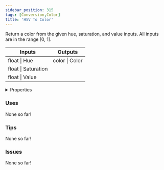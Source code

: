 ```yaml
---
sidebar_position: 315
tags: [Conversion,Color]
title: 'HSV To Color'
---
```


Return a color from the given hue, saturation, and value inputs. All inputs are in the range [0, 1].



<IChip uuid="2e8d2d58-a73d-407a-9892-6cac4cb9ce9a"/>

<table><thead><tr><th>Inputs</th><th>Outputs</th></tr></thead><tbody><tr><td>float | Hue</td><td>color | Color</td></tr><tr><td>float | Saturation</td><td /></tr><tr><td>float | Value</td><td /></tr></tbody></table>

<details>
  <summary>Properties</summary>
  <div>
    <div>
    <table>
      <tbody>
        <tr>
          <td>Is beta required?</td>
          <td>No</td>
        </tr>
        <tr>
          <td>Is chip a trolling risk?</td>
          <td>No</td>
        </tr>
        <tr>
          <td>Is chip a role assignment risk?</td>
          <td>No</td>
        </tr>
        <tr>
          <td>Chip UUID</td>
          <td>2e8d2d58-a73d-407a-9892-6cac4cb9ce9a</td>
        </tr>
        <tr>
          <td>Room availability</td>
          <td>Available everywhere</td>
        </tr>
      </tbody>
    </table>
    </div>
  </div>
</details>

### Uses

None so far!

### Tips

None so far!

### Issues

None so far!
